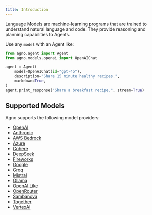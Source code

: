 ```yaml
---
title: Introduction
---
```


Language Models are machine-learning programs that are trained to understand natural language and code. They provide reasoning and planning capabilities to Agents.

Use any `model` with an Agent like:

```python
from agno.agent import Agent
from agno.models.openai import OpenAIChat

agent = Agent(
    model=OpenAIChat(id="gpt-4o"),
    description="Share 15 minute healthy recipes.",
    markdown=True,
)
agent.print_response("Share a breakfast recipe.", stream=True)
```

## Supported Models

Agno supports the following model providers:

- [OpenAI](/models/openai)
- [Anthropic](/models/anthropic)
- [AWS Bedrock](/models/aws-bedrock)
- [Azure](/models/azure)
- [Cohere](/models/cohere)
- [DeepSeek](/models/deepseek)
- [Fireworks](/models/fireworks)
- [Google](/models/google)
- [Groq](/models/groq)
- [Mistral](/models/mistral)
- [Ollama](/models/ollama)
- [OpenAI Like](/models/openai-like)
- [OpenRouter](/models/openrouter)
- [Sambanova](/models/sambanova)
- [Together](/models/together)
- [VertexAI](/models/vertexai)
